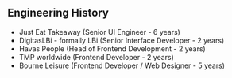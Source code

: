 ## Engineering History

- Just Eat Takeaway (Senior UI Engineer - 6 years)
- DigitasLBi - formally LBi (Senior Interface Developer - 2 years)
- Havas People (Head of Frontend Development - 2 years)
- TMP worldwide (Frontend Developer - 2 years)
- Bourne Leisure (Frontend Developer / Web Designer - 5 years)
